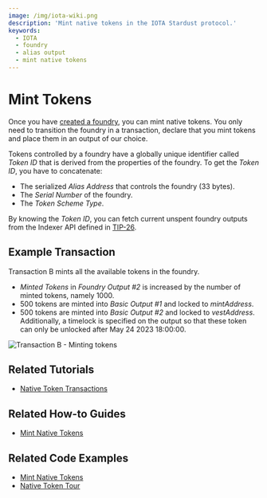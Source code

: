 ```yaml
---
image: /img/iota-wiki.png
description: 'Mint native tokens in the IOTA Stardust protocol.'
keywords:
  - IOTA
  - foundry
  - alias output
  - mint native tokens
---
```



# Mint Tokens

Once you have [created a foundry](create-foundry.mdx), you can mint native tokens. You only need to transition the
foundry in a transaction, declare that you mint tokens and place them in an output of our choice.

Tokens controlled by a foundry have a globally unique identifier called _Token ID_ that is derived from the properties
of the foundry. To get the _Token ID_, you have to concatenate:

- The serialized _Alias Address_ that controls the foundry (33 bytes).
- The _Serial Number_ of the foundry.
- The _Token Scheme Type_.

By knowing the _Token ID_, you can fetch current unspent foundry outputs from the Indexer API defined in
[TIP-26](https://github.com/iotaledger/tips/blob/indexer-api/tips/TIP-0026/tip-0026.md).

## Example Transaction

Transaction B mints all the available tokens in the foundry.

- _Minted Tokens_ in _Foundry Output #2_ is increased by the number of minted tokens, namely 1000.
- 500 tokens are minted into _Basic Output #1_ and locked to _mintAddress_.
- 500 tokens are minted into _Basic Output #2_ and locked to _vestAddress_. Additionally, a timelock is specified on
  the output so that these token can only be unlocked after May 24 2023 18:00:00.

![Transaction B - Minting tokens](/img/stardust_explanations/stardust_ledger_anatomy/native_tokens_foundries/tx_B.svg)

## Related Tutorials

<Tabs groupId="library" queryString>
<TabItem value="iota.js" label="iota.js">

- [Native Token Transactions](https://wiki.iota.org/shimmer/iota.js/tutorials/native-token-transactions/introduction/)

</TabItem>
</Tabs>

## Related How-to Guides

<Tabs groupId="library" queryString>
<TabItem value="wallet.rs" label="wallet.rs">

- [Mint Native Tokens](https://wiki.iota.org/shimmer/wallet.rs/how_tos/native_tokens/mint_native_token/)

</TabItem>
</Tabs>

## Related Code Examples

<Tabs groupId="library" queryString>
<TabItem value="iota.js" label="iota.js">

- [Mint Native Tokens](https://github.com/iotaledger/iota.js/blob/feat/stardust/packages/iota/examples/mint-native-tokens/src/index.ts)
- [Native Token Tour](https://github.com/iotaledger/iota.js/blob/feat/stardust/packages/iota/examples/native-token-tour/src/index.ts)

</TabItem>
</Tabs>
